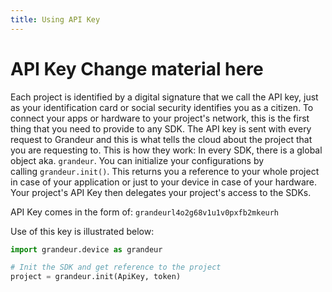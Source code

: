 ```yaml
---
title: Using API Key
---
```


# API Key Change material here

Each project is identified by a digital signature that we call the API key, just as your identification card or social security identifies you as a citizen. To connect your apps or hardware to your project's network, this is the first thing that you need to provide to any SDK. The API key is sent with every request to Grandeur and this is what tells the cloud about the project that you are requesting to. 
This is how they work: In every SDK, there is a global object aka. `grandeur`. You can initialize your configurations by calling `grandeur.init()`. This returns you a reference to your whole project in case of your application or just to your device in case of your hardware. Your project's API Key then delegates your project's access to the SDKs.

API Key comes in the form of: `grandeurl4o2g68v1u1v0pxfb2mkeurh`

Use of this key is illustrated below:

```py
import grandeur.device as grandeur

# Init the SDK and get reference to the project
project = grandeur.init(ApiKey, token)
```


